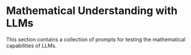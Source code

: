 # Mathematical Understanding with LLMs



This section contains a collection of prompts for testing the mathematical capabilities of LLMs.


<ContentFileNames section="prompts/mathematics" lang="zh"/>